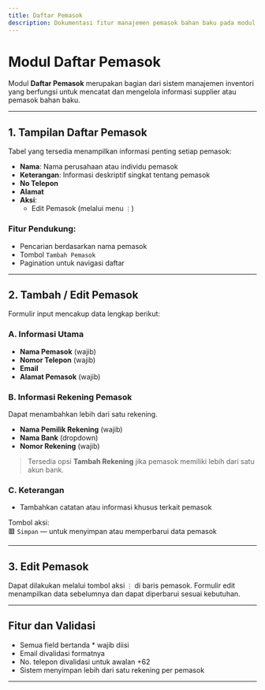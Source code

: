 ```yaml
---
title: Daftar Pemasok
description: Dokumentasi fitur manajemen pemasok bahan baku pada modul Inventori sistem Backoffice Tantri.
---
```


# Modul Daftar Pemasok

Modul **Daftar Pemasok** merupakan bagian dari sistem manajemen inventori yang berfungsi untuk mencatat dan mengelola informasi supplier atau pemasok bahan baku.

---

## 1. Tampilan Daftar Pemasok

Tabel yang tersedia menampilkan informasi penting setiap pemasok:

- **Nama**: Nama perusahaan atau individu pemasok
- **Keterangan**: Informasi deskriptif singkat tentang pemasok
- **No Telepon**
- **Alamat**
- **Aksi**:
  - Edit Pemasok (melalui menu `⋮`)

### Fitur Pendukung:

- Pencarian berdasarkan nama pemasok
- Tombol `Tambah Pemasok`
- Pagination untuk navigasi daftar

---

## 2. Tambah / Edit Pemasok

Formulir input mencakup data lengkap berikut:

### A. Informasi Utama

- **Nama Pemasok** (wajib)
- **Nomor Telepon** (wajib)
- **Email**
- **Alamat Pemasok** (wajib)

### B. Informasi Rekening Pemasok

Dapat menambahkan lebih dari satu rekening.

- **Nama Pemilik Rekening** (wajib)
- **Nama Bank** (dropdown)
- **Nomor Rekening** (wajib)

> Tersedia opsi **Tambah Rekening** jika pemasok memiliki lebih dari satu akun bank.

### C. Keterangan

- Tambahkan catatan atau informasi khusus terkait pemasok

Tombol aksi:  
🟥 `Simpan` — untuk menyimpan atau memperbarui data pemasok

---

## 3. Edit Pemasok

Dapat dilakukan melalui tombol aksi `⋮` di baris pemasok. Formulir edit menampilkan data sebelumnya dan dapat diperbarui sesuai kebutuhan.

---

## Fitur dan Validasi

- Semua field bertanda \* wajib diisi
- Email divalidasi formatnya
- No. telepon divalidasi untuk awalan +62
- Sistem menyimpan lebih dari satu rekening per pemasok

---
